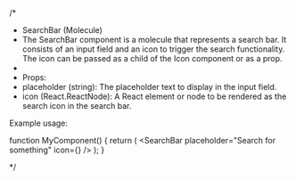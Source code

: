 /\*

- SearchBar (Molecule)
- The SearchBar component is a molecule that represents a search bar. It consists of an input field and an icon to trigger the search functionality. The icon can be passed as a child of the Icon component or as a prop.
-
- Props:
- placeholder (string): The placeholder text to display in the input field.
- icon (React.ReactNode): A React element or node to be rendered as the search icon in the search bar.

Example usage:


function MyComponent() {
return (
<SearchBar
placeholder="Search for something"
icon={<FaSearch />}
/>
);
}

\*/
